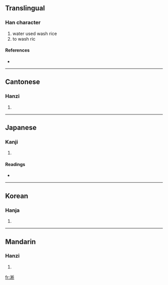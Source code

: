 ==Translingual==

===Han character===
{{Han char|rn=85|rad=水|as=08|sn=11|four=3212<sub>1</sub>|canj=水木竹中 (EDHL)}}

# water used wash rice
# to wash ric

====References====
* {{Han ref|kx=0629.050|dkj=17617|dj=1031.010|hdz=31642.070|uh=6DC5|ud=28101|bh=B258|bd=45656}}

----

==Cantonese==

===Hanzi===
{{yue-hanzi|jyut=|y=sik1}}

# {{defn|Cantonese}}

----

==Japanese==

===Kanji===
{{ja-kanji|grade=|rs=水08}}

# {{defn|Japanese}}

====Readings====
* {{ja-readings|on=[[せき]] (seki)|kun=[[よなぐ]] (yonagu), [[かしょね]] (kashone)}}

----

==Korean==

===Hanja===
{{ko-hanja|hangeul=석|eumhun=|rv=seok|mr=sŏk|y=sek}}

# {{defn|Korean}}

----

==Mandarin==

===Hanzi===
{{cmn-hanzi|pin=[[xī]] ([[xi1]])|wg=hsi<sup>1</sup>}}

# {{defn|Mandarin}}

[[fr:淅]]